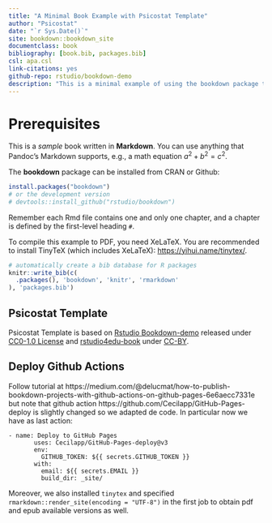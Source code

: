 ```yaml
--- 
title: "A Minimal Book Example with Psicostat Template"
author: "Psicostat"
date: "`r Sys.Date()`"
site: bookdown::bookdown_site
documentclass: book
bibliography: [book.bib, packages.bib]
csl: apa.csl
link-citations: yes
github-repo: rstudio/bookdown-demo
description: "This is a minimal example of using the bookdown package to write a book using the Psicostat Template. The output format for this example is bookdown::gitbook."
---
```


# Prerequisites {-}

This is a _sample_ book written in **Markdown**. You can use anything that Pandoc's Markdown supports, e.g., a math equation $a^2 + b^2 = c^2$.

The **bookdown** package can be installed from CRAN or Github:

```r
install.packages("bookdown")
# or the development version
# devtools::install_github("rstudio/bookdown")
```

Remember each Rmd file contains one and only one chapter, and a chapter is defined by the first-level heading `#`.

To compile this example to PDF, you need XeLaTeX. You are recommended to install TinyTeX (which includes XeLaTeX): <https://yihui.name/tinytex/>.

```r
# automatically create a bib database for R packages
knitr::write_bib(c(
  .packages(), 'bookdown', 'knitr', 'rmarkdown'
), 'packages.bib')
```

## Psicostat Template {-}

Psicostat Template is based on [Rstudio Bookdown-demo](https://github.com/rstudio/bookdown-demo) released under [CC0-1.0 License](https://creativecommons.org/publicdomain/zero/1.0/) and [rstudio4edu-book](https://rstudio4edu.github.io/rstudio4edu-book/) under [CC-BY](https://creativecommons.org/licenses/by/2.0/).


## Deploy Github Actions {-}

Follow tutorial at https://medium.com/@delucmat/how-to-publish-bookdown-projects-with-github-actions-on-github-pages-6e6aecc7331e but note that github action https://github.com/Cecilapp/GitHub-Pages-deploy is slightly changed so we adapted de code. In particular now we have as last action:

```
- name: Deploy to GitHub Pages
       uses: Cecilapp/GitHub-Pages-deploy@v3
       env:
         GITHUB_TOKEN: ${{ secrets.GITHUB_TOKEN }}
       with:
         email: ${{ secrets.EMAIL }}
         build_dir: _site/
```

Moreover, we also installed `tinytex` and specified `rmarkdown::render_site(encoding = "UTF-8")` in the first job to obtain pdf and epub available versions as well.
